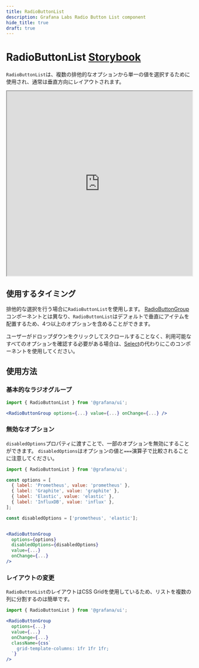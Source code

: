 ```yaml
---
title: RadioButtonList
description: Grafana Labs Radio Button List component
hide_title: true
draft: true
---
```


# RadioButtonList <Badge text='ready' color='green'></Badge> <a href='https://developers.grafana.com/ui/latest/index.html?path=/story/forms-radiobuttonlist--controlled-component' target='_blank' className='header-links'>Storybook <Icon name="external-link-alt"/> </a>

`RadioButtonList`は、複数の排他的なオプションから単一の値を選択するために使用され、通常は垂直方向にレイアウトされます。

<iframe
  src="https://developers.grafana.com/ui/latest/index.html?path=/story/forms-radiobuttonlist--controlled-component&full=1&shortcuts=false&singleStory=true"
  width="100%"
  height="500px"
></iframe>

## 使用するタイミング

排他的な選択を行う場合に`RadioButtonList`を使用します。
[RadioButtonGroup](?path=/docs/forms-radiobuttongroup--radio-buttons)コンポーネントとは異なり、`RadioButtonList`はデフォルトで垂直にアイテムを配置するため、4つ以上のオプションを含めることができます。

ユーザーがドロップダウンをクリックしてスクロールすることなく、利用可能なすべてのオプションを確認する必要がある場合は、[Select](?path=/docs/forms-select--basic)の代わりにこのコンポーネントを使用してください。

## 使用方法

### 基本的なラジオグループ

```jsx
import { RadioButtonList } from '@grafana/ui';

<RadioButtonGroup options={...} value={...} onChange={...} />
```

### 無効なオプション

`disabledOptions`プロパティに渡すことで、一部のオプションを無効にすることができます。
`disabledOptions`はオプションの値と`===`演算子で比較されることに注意してください。

```jsx
import { RadioButtonList } from '@grafana/ui';

const options = [
  { label: 'Prometheus', value: 'prometheus' },
  { label: 'Graphite', value: 'graphite' },
  { label: 'Elastic', value: 'elastic' },
  { label: 'InfluxDB', value: 'influx' },
];

const disabledOptions = ['prometheus', 'elastic'];


<RadioButtonGroup
  options={options}
  disabledOptions={disabledOptions}
  value={...}
  onChange={...}
/>
```

### レイアウトの変更

`RadioButtonList`のレイアウトはCSS Gridを使用しているため、リストを複数の列に分割するのは簡単です。

```jsx
import { RadioButtonList } from '@grafana/ui';

<RadioButtonGroup
  options={...}
  value={...}
  onChange={...}
  className={css`
    grid-template-columns: 1fr 1fr 1fr;
  `}
/>

```